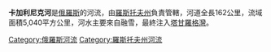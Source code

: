 '''卡加利尼克河'''是[[俄羅斯|俄羅斯]]的河流，由[[羅斯托夫州|羅斯托夫州]]負責管轄，河道全長162公里，流域面積5,040平方公里，河水主要來自融雪，最終注入[[塔甘羅格灣|塔甘羅格灣]]。

{{Russia-geo-stub}}
[[Category:俄羅斯河流|Category:俄羅斯河流]]
[[Category:羅斯托夫州河流|Category:羅斯托夫州河流]]